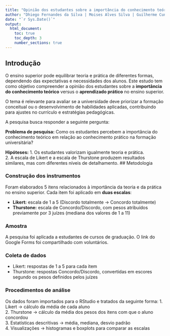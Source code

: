 ```yaml
---
title: "Opinião dos estudantes sobre a importância do conhecimento teórico vs conhecimento prático no ensino superior"
author: "Dhiego Fernandes da Silva | Moises Alves Silva | Guilherme Cunha Alves"
date: "`r Sys.Date()`"
output:
  html_document:
    toc: true
    toc_depth: 3
    number_sections: true
---
```

## Introdução

O ensino superior pode equilibrar teoria e prática de diferentes formas, dependendo das expectativas e necessidades dos alunos. Este estudo tem como objetivo compreender a opinião dos estudantes sobre a **importância do conhecimento teórico** versus o **aprendizado prático** no ensino superior.

O tema é relevante para avaliar se a universidade deve priorizar a formação conceitual ou o desenvolvimento de habilidades aplicadas, contribuindo para ajustes no currículo e estratégias pedagógicas.

A pesquisa busca responder a seguinte pergunta:  

**Problema de pesquisa:** Como os estudantes percebem a importância do conhecimento teórico em relação ao conhecimento prático na formação universitária?

**Hipóteses:**
1. Os estudantes valorizam igualmente teoria e prática.  
2. A escala de Likert e a escala de Thurstone produzem resultados similares, mas com diferentes níveis de detalhamento.
## Metodologia

### Construção dos instrumentos
Foram elaborados 5 itens relacionados à importância da teoria e da prática no ensino superior. Cada item foi aplicado em **duas escalas**:

- **Likert:** escala de 1 a 5 (Discordo totalmente → Concordo totalmente)  
- **Thurstone:** escala de Concordo/Discordo, com pesos atribuídos previamente por 3 juízes (mediana dos valores de 1 a 11)

### Amostra
A pesquisa foi aplicada a estudantes de cursos de graduação. O link do Google Forms foi compartilhado com voluntários.  

### Coleta de dados
- Likert: respostas de 1 a 5 para cada item  
- Thurstone: respostas Concordo/Discordo, convertidas em escores segundo os pesos definidos pelos juízes

### Procedimentos de análise
Os dados foram importados para o RStudio e tratados da seguinte forma:
1. Likert → cálculo da média de cada aluno  
2. Thurstone → cálculo da média dos pesos dos itens com que o aluno concordou  
3. Estatísticas descritivas → média, mediana, desvio padrão  
4. Visualizações → histogramas e boxplots para comparar as escalas



